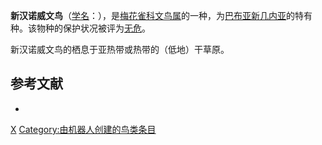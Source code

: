 {{Speciesbox 
| taxon = Lonchura nigerrima
| status = LC | status_system = IUCN3.1
| authority = Rothschild & {{link-en|恩斯特·哈特尔特|Ernst Hartert|Hartert}}, 1899
}}

'''新汉诺威文鸟'''（[[学名|学名]]：{{lang|la|''Lonchura nigerrima''}}），是[[梅花雀科|梅花雀科]][[文鸟属|文鸟属]]的一种，为[[巴布亚新几内亚|巴布亚新几内亚]]的特有种。该物种的保护状况被评为[[无危|无危]]。

新汉诺威文鸟的栖息于亚热带或热带的（低地）干草原。

== 参考文献 ==
*{{cite web|url=http://www.birdlife.org/datazone/speciesfactsheet.php?id=8725&m=0|title=Lonchura nigerrima|publisher=[[国际鸟盟|BirdLife.org]]|accessdate=2011-06-27}}
{{Taxonbar|from=Q1090925}}

[[Category:文鸟属|X]]
[[Category:由机器人创建的鸟类条目|Category:由机器人创建的鸟类条目]]